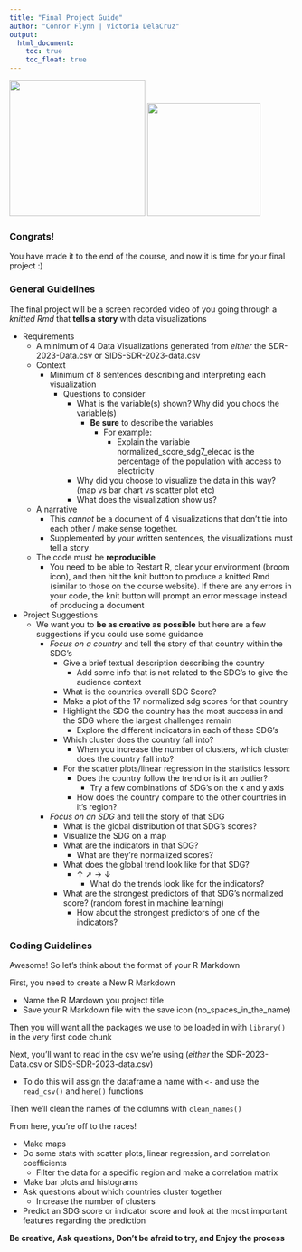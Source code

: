 ```yaml
---
title: "Final Project Guide"
author: "Connor Flynn | Victoria DelaCruz"
output: 
  html_document:
    toc: true
    toc_float: true
---
```



<img src="`r here::here('logos/SpiceLogo1.png')`" width="240" /> <img src="`r here::here('logos/cifal_logo.png')`" width="200" />

### Congrats!

You have made it to the end of the course, and now it is time for your final project :)

### General Guidelines

The final project will be a screen recorded video of you going through a *knitted Rmd* that **tells a story** with data visualizations 

- Requirements
  - A minimum of 4 Data Visualizations generated from *either* the SDR-2023-Data.csv or SIDS-SDR-2023-data.csv
  - Context 
    - Minimum of 8 sentences describing and interpreting each visualization
      - Questions to consider
        - What is the variable(s) shown? Why did you choos the variable(s)
          - **Be sure** to describe the variables 
            - For example:
              - Explain the variable normalized_score_sdg7_elecac is the percentage of the population with access to electricity
        - Why did you choose to visualize the data in this way? (map vs bar chart vs scatter plot etc)
        - What does the visualization show us?
  - A narrative
    - This *cannot* be a document of 4 visualizations that don't tie into each other / make sense together. 
    - Supplemented by your written sentences, the visualizations must tell a story
  - The code must be **reproducible**
    - You need to be able to Restart R, clear your environment (broom icon), and then hit the knit button to produce a knitted Rmd (similar to those on the course website). If there are any errors in your code, the knit button will prompt an error message instead of producing a document
    
- Project Suggestions
  - We want you to **be as creative as possible** but here are a few suggestions if you could use some guidance
    - *Focus on a country* and tell the story of that country within the SDG's
      - Give a brief textual description describing the country
        - Add some info that is not related to the SDG's to give the audience context
      - What is the countries overall SDG Score?
      - Make a plot of the 17 normalized sdg scores for that country
      - Highlight the SDG the country has the most success in and the SDG where the largest challenges remain
        - Explore the different indicators in each of these SDG's
      - Which cluster does the country fall into?
        - When you increase the number of clusters, which cluster does the country fall into?
      - For the scatter plots/linear regression in the statistics lesson:
        - Does the country follow the trend or is it an outlier?
          - Try a few combinations of SDG's on the x and y axis
        - How does the country compare to the other countries in it's region?
    - *Focus on an SDG* and tell the story of that SDG
      - What is the global distribution of that SDG's scores?
      - Visualize the SDG on a map
      - What are the indicators in that SDG?
        - What are they're normalized scores?
      - What does the global trend look like for that SDG?
        - ↑ ➚ →	↓
          - What do the trends look like for the indicators?
      - What are the strongest predictors of that SDG's normalized score? (random forest in machine learning)
        - How about the strongest predictors of one of the indicators?
    

### Coding Guidelines

Awesome! So let's think about the format of your R Markdown

First, you need to create a New R Markdown

- Name the R Mardown you project title
- Save your R Markdown file with the save icon (no_spaces_in_the_name)

Then you will want all the packages we use to be loaded in with `library()` in the very first code chunk 


Next, you'll want to read in the csv we're using (*either* the SDR-2023-Data.csv or SIDS-SDR-2023-data.csv)

  - To do this will assign the dataframe a name with `<-` and use the `read_csv()` and `here()` functions
  
Then we'll clean the names of the columns with `clean_names()`

From here, you're off to the races!

  - Make maps
  - Do some stats with scatter plots, linear regression, and correlation coefficients
    - Filter the data for a specific region and make a correlation matrix
  - Make bar plots and histograms
  - Ask questions about which countries cluster together
    - Increase the number of clusters
  - Predict an SDG score or indicator score and look at the most important features regarding the prediction
  
**Be creative, Ask questions, Don't be afraid to try, and Enjoy the process**





